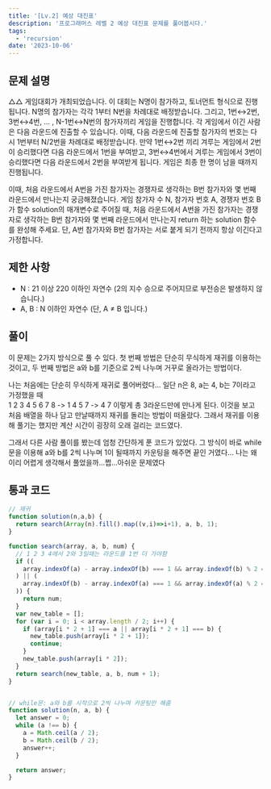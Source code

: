 ```yaml
---
title: '[Lv.2] 예상 대진표'
description: '프로그래머스 레벨 2 예상 대진표 문제를 풀어봅시다.'
tags:
  - 'recursion'
date: '2023-10-06'
---
```


## 문제 설명
△△ 게임대회가 개최되었습니다. 이 대회는 N명이 참가하고, 토너먼트 형식으로 진행됩니다.
N명의 참가자는 각각 1부터 N번을 차례대로 배정받습니다.
그리고, 1번↔2번, 3번↔4번, ... , N-1번↔N번의 참가자끼리 게임을 진행합니다.
각 게임에서 이긴 사람은 다음 라운드에 진출할 수 있습니다.
이때, 다음 라운드에 진출할 참가자의 번호는 다시 1번부터 N/2번을 차례대로 배정받습니다.
만약 1번↔2번 끼리 겨루는 게임에서 2번이 승리했다면 다음 라운드에서 1번을 부여받고, 3번↔4번에서 겨루는 게임에서 3번이 승리했다면 다음 라운드에서 2번을 부여받게 됩니다.
게임은 최종 한 명이 남을 때까지 진행됩니다.

이때, 처음 라운드에서 A번을 가진 참가자는 경쟁자로 생각하는 B번 참가자와 몇 번째 라운드에서 만나는지 궁금해졌습니다.
게임 참가자 수 N, 참가자 번호 A, 경쟁자 번호 B가 함수 solution의 매개변수로 주어질 때, 처음 라운드에서 A번을 가진 참가자는 경쟁자로 생각하는 B번 참가자와 몇 번째 라운드에서 만나는지 return 하는 solution 함수를 완성해 주세요.
단, A번 참가자와 B번 참가자는 서로 붙게 되기 전까지 항상 이긴다고 가정합니다.


## 제한 사항
- N : 21 이상 220 이하인 자연수 (2의 지수 승으로 주어지므로 부전승은 발생하지 않습니다.)
- A, B : N 이하인 자연수 (단, A ≠ B 입니다.)


## 풀이
이 문제는 2가지 방식으로 풀 수 있다.
첫 번째 방법은 단순히 무식하게 재귀를 이용하는 것이고,
두 번째 방법은 a와 b를 기준으로 2씩 나누며 거꾸로 올라가는 방법이다.

나는 처음에는 단순히 무식하게 재귀로 풀어버렸다...
일단 n은 8, a는 4, b는 7이라고 가정했을 때 <br/>
1 2 3 4 5 6 7 8 -> 1 4 5 7 -> 4 7 이렇게 총 3라운드만에 만나게 된다.
이것을 보고 처음 배열을 하나 담고 만날때까지 재귀를 돌리는 방법이 떠올랐다.
그래서 재귀를 이용해 풀기는 했지만 계산 시간이 굉장히 오래 걸리는 코드였다.

그래서 다른 사람 풀이를 봤는데 엄청 간단하게 푼 코드가 있었다.
그 방식이 바로 while문을 이용해 a와 b를 2씩 나누며 1이 될때까지 카운팅을 해주면 끝인 거였다...
나는 왜이리 어렵게 생각해서 풀었을까...쩝...아쉬운 문제였다


## 통과 코드
```js
// 재귀
function solution(n,a,b) {
  return search(Array(n).fill().map((v,i)=>i+1), a, b, 1);
}

function search(array, a, b, num) {
  // 1 2 3 4에서 2와 3일때는 라운드를 1번 더 가야함
  if ((
    array.indexOf(a) - array.indexOf(b) === 1 && array.indexOf(b) % 2 == 0
  ) || (
    array.indexOf(b) - array.indexOf(a) === 1 && array.indexOf(a) % 2 == 0
  )) {
    return num;
  }
  var new_table = [];
  for (var i = 0; i < array.length / 2; i++) {
    if (array[i * 2 + 1] === a || array[i * 2 + 1] === b) {
      new_table.push(array[i * 2 + 1]);
      continue;
    }
    new_table.push(array[i * 2]);
  }
  return search(new_table, a, b, num + 1);
}


// while문: a와 b를 시작으로 2씩 나누며 카운팅만 해줌
function solution(n, a, b) {
  let answer = 0;
  while (a !== b) {
    a = Math.ceil(a / 2);
    b = Math.ceil(b / 2);
    answer++;
  }

  return answer;
}
```